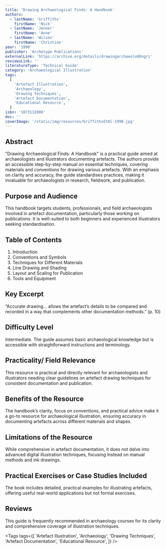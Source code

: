 ```yaml
---
title: 'Drawing Archaeological Finds: A Handbook'
authors:
  - lastName: 'Griffiths'
    firstName: 'Nick'
  - lastName: 'Jenner'
    firstName: 'Anne'
  - lastName: 'Wilson'
    firstName: 'Christine'
year: '1990'
publisher: 'Archetype Publications'
externalLink: 'https://archive.org/details/drawingarchaeolo00ngri'
reviewsLink: ''
literatureType: 'Technical Guide'
category: 'Archaeological Illustration'
tags:
  [
    'Artefact Illustration',
    'Archaeology',
    'Drawing Techniques',
    'Artefact Documentation',
    'Educational Resource',
  ]
isbn: '1873132008'
doi: ''
coverImage: '/static/img/resources/GriffithsEtAl-1990.jpg'
---
```


## Abstract

"Drawing Archaeological Finds: A Handbook" is a practical guide aimed at archaeologists and illustrators documenting artefacts. The authors provide an accessible step-by-step manual on essential techniques, covering materials and conventions for drawing various artefacts. With an emphasis on clarity and accuracy, the guide standardises practices, making it invaluable for archaeologists in research, fieldwork, and publication.

## Purpose and Audience

This handbook targets students, professionals, and field archaeologists involved in artefact documentation, particularly those working on publications. It is well-suited to both beginners and experienced illustrators seeking standardisation.

## Table of Contents

1. Introduction
2. Conventions and Symbols
3. Techniques for Different Materials
4. Line Drawing and Shading
5. Layout and Scaling for Publication
6. Tools and Equipment

## Key Excerpt

“Accurate drawing... allows the artefact’s details to be compared and recorded in a way that complements other documentation methods.” (p. 10)

## Difficulty Level

Intermediate. The guide assumes basic archaeological knowledge but is accessible with straightforward instructions and terminology.

## Practicality/ Field Relevance

This resource is practical and directly relevant for archaeologists and illustrators needing clear guidelines on artefact drawing techniques for consistent documentation and publication.

## Benefits of the Resource

The handbook’s clarity, focus on conventions, and practical advice make it a go-to resource for archaeological illustration, ensuring accuracy in documenting artefacts across different materials and shapes.

## Limitations of the Resource

While comprehensive in artefact documentation, it does not delve into advanced digital illustration techniques, focusing instead on manual methods and ink drawings.

## Practical Exercises or Case Studies Included

The book includes detailed, practical examples for illustrating artefacts, offering useful real-world applications but not formal exercises.

## Reviews

This guide is frequently recommended in archaeology courses for its clarity and comprehensive coverage of illustration techniques.

<Tags
  tags={[
    'Artefact Illustration',
    'Archaeology',
    'Drawing Techniques',
    'Artefact Documentation',
    'Educational Resource',
  ]}
/>
